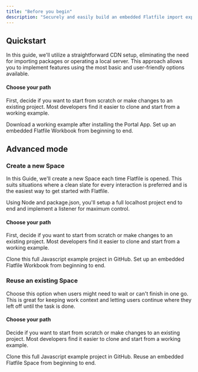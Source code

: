 ```yaml
---
title: "Before you begin"
description: "Securely and easily build an embedded Flatfile import experience into your Javascript application."
---
```


## Quickstart

In this guide, we'll utilize a straightforward CDN setup, eliminating the need for importing packages or operating a local server. This approach allows you to implement features using the most basic and user-friendly options available.

#### Choose your path

First, decide if you want to start from scratch or make changes to an existing project. Most developers find it easier to clone and start from a working example.

<CardGroup cols={2}>
  <Card
    title="Start from a working example"
    href="https://platform.flatfile.com/dashboard/apps/portal/start"
    icon="star"
  >
    Download a working example after installing the Portal App.
  </Card>
  <Card
    title="Start from scratch"
    href="../javascript/new_space_quickstart"
    icon="pencil"
  >
    Set up an embedded Flatfile Workbook from beginning to end.
  </Card>
</CardGroup>

## Advanced mode

### Create a new Space

In this Guide, we'll create a new Space each time Flatfile is opened. This suits situations where a clean slate for every interaction is preferred and is the easiest way to get started with Flatfile.

Using Node and package.json, you'll setup a full localhost project end to end and implement a listener for maximum control.

#### Choose your path

First, decide if you want to start from scratch or make changes to an existing project. Most developers find it easier to clone and start from a working example.

<CardGroup cols={2}>
  <Card
    title="Start from a working example"
    href="https://github.com/FlatFilers/create-flatfile-javascript/"
    icon="star"
  >
    Clone this full Javascript example project in GitHub.
  </Card>
  <Card title="Start from scratch" href="../javascript/new_space" icon="pencil">
    Set up an embedded Flatfile Workbook from beginning to end.
  </Card>
</CardGroup>

### Reuse an existing Space

Choose this option when users might need to wait or can't finish in one go. This is
great for keeping work context and letting users continue where they left
off until the task is done.

#### Choose your path

Decide if you want to start from scratch or make changes to an existing project. Most developers find it easier to clone and start from a working example.

<CardGroup cols={2}>
  <Card
    title="Start from a working example"
    icon="star"
    href="https://github.com/FlatFilers/create-flatfile-javascript/blob/main/advanced/README.md"
  >
    Clone this full Javascript example project in GitHub.
  </Card>
  <Card
    title="Start from scratch"
    href="../javascript/reuse_space"
    icon="pencil"
  >
    Reuse an embedded Flatfile Space from beginning to end.
  </Card>
</CardGroup>
